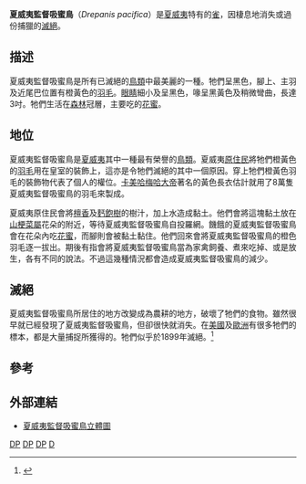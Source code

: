 {{speciesbox
| status = EX
| status_system = IUCN3.1
| status_ref = <ref>{{cite iucn|url=https://www.iucnredlist.org/details/22720848/0 |title=''Drepanis pacifica'' |author=BirdLife International |author-link=BirdLife International |year=2012 |access-date=26 November 2013|ref=harv}}</ref>
| image = Drepanis pacifica-Keulemans.jpg
| extinct = 1898年
| genus = Drepanis
| species = pacifica
| authority = ([[约翰·弗里德里希·格梅林|Gmelin]], 1788)
| synonyms = 
}}
'''夏威夷監督吸蜜鳥'''（''Drepanis pacifica''）是[[夏威夷|夏威夷]]特有的[[雀|雀]]，因棲息地消失或過份捕獵的[[滅絕|滅絕]]。

==描述==
夏威夷監督吸蜜鳥是所有已滅絕的[[鳥類|鳥類]]中最美麗的一種。牠們呈黑色，腳上、主羽及近尾巴位置有橙黃色的[[羽毛|羽毛]]。[[眼睛|眼睛]]細小及呈黑色，喙呈黑黃色及稍微彎曲，長達3吋。牠們生活在[[森林|森林]]冠層，主要吃{{tsl|en|Hawaiian lobelioids|夏威夷半边莲}}的[[花蜜|花蜜]]。

==地位==
夏威夷監督吸蜜鳥是[[夏威夷|夏威夷]]其中一種最有榮譽的[[鳥類|鳥類]]。夏威夷[[原住民|原住民]]將牠們橙黃色的[[羽毛|羽毛]]用在皇室的裝飾上，這亦是令牠們滅絕的其中一個原因。穿上牠們橙黃色羽毛的裝飾物代表了個人的權位。[[卡美哈梅哈大帝|卡美哈梅哈大帝]]著名的黃色長衣估計就用了8萬隻夏威夷監督吸蜜鳥的羽毛來製成。

夏威夷原住民會將[[檀香|檀香]]及[[麫飽樹|麫飽樹]]的樹汁，加上水造成黏土。他們會將這塊黏土放在[[山梗菜屬|山梗菜屬]]花朵的附近，等待夏威夷監督吸蜜鳥自投羅網。饑餓的夏威夷監督吸蜜鳥會在花朵內吃[[花蜜|花蜜]]，而腳則會被黏土黏住。他們回來會將夏威夷監督吸蜜鳥的橙色羽毛逐一拔出。期後有指會將夏威夷監督吸蜜鳥當為家禽飼養、煮來吃掉、或是放生，各有不同的說法。不過這幾種情況都會造成夏威夷監督吸蜜鳥的減少。

==滅絕==
夏威夷監督吸蜜鳥所居住的地方改變成為農耕的地方，破壞了牠們的食物。雖然很早就已經發現了夏威夷監督吸蜜鳥，但卻很快就消失。在[[美國|美國]]及[[歐洲|歐洲]]有很多牠們的標本，都是大量捕捉所獲得的。牠們似乎於1899年滅絕。<ref>{{Cite book en|author=Flannery, Tim & Schouten, Peter|year=2001|title=A Gap in Nature: Discovering the World's Extinct Animals|publisher=Atlantic Monthly Press|location=New York|id=ISBN 0-87113-797-6.}}</ref>

==參考==
{{reflist}}

==外部連結==
* [https://web.archive.org/web/20070809213700/http://nlbif.eti.uva.nl/naturalis/detail?lang=uk&id=11 夏威夷監督吸蜜鳥立體圖]
{{Taxonbar|from=Q990174}}

[[Category:IUCN紅色名錄絕滅物種|DP]]
[[Category:管舌鸟亚科|DP]]
[[Category:夏威夷鸟类|DP]]
[[Category:1788年描述的鸟类|D]]